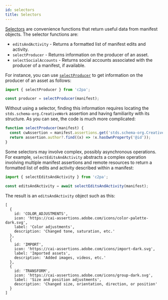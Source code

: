 ```yaml
---
id: selectors
title: Selectors
---
```


[Selectors](https://github.com/contentauth/c2pa-js/tree/main/packages/c2pa/src/selectors) are convenience functions that return useful data from manifest objects. The selector functions are:

- `editsAndActivity` - Returns a formatted list of manifest edits and activity.
- `selectProducer` - Returns information on the producer of an asset.
- `selectSocialAccounts` - Returns social accounts associated with the producer of a manifest, if available.

For instance, you can use [`selectProducer`](https://github.com/contentauth/c2pa-js/blob/main/packages/c2pa/src/selectors/selectProducer.ts) to get information on the producer of an asset as follows:

```typescript
import { selectProducer } from 'c2pa';

const producer = selectProducer(manifest);
```

Without using a selector, finding this information requires locating the `stds.schema-org.CreativeWork` assertion and having familiarity with its structure. As you can see, the code is much more complicated:

```typescript
function selectProducer(manifest) {
  const cwAssertion = manifest.assertions.get('stds.schema-org.CreativeWork');
  return assertion.author?.find((x) => !x.hasOwnProperty('@id'));
}
```

Some selectors may involve complex, possibly asynchronous operations. For example, `selectEditsAndActivity` abstracts a complex operation involving multiple manifest assertions and remote resources to return a formatted list of edits and activity described within a manifest:

```typescript
import { selectEditsAndActivity } from 'c2pa';

const editsAndActivity = await selectEditsAndActivity(manifest);
```

The result is an `editsAndActivity` object such as this:

```
[
  {
    id: 'COLOR_ADJUSTMENTS',
    icon: 'https://cai-assertions.adobe.com/icons/color-palette-dark.svg',
    label: 'Color adjustments',
    description: 'Changed tone, saturation, etc.'
  },
  {
    id: 'IMPORT',
    icon: 'https://cai-assertions.adobe.com/icons/import-dark.svg',
    label: 'Imported assets',
    description: 'Added images, videos, etc.'
  },
  {
    id: 'TRANSFORM',
    icon: 'https://cai-assertions.adobe.com/icons/group-dark.svg',
    label: 'Size and position adjustments',
    description: 'Changed size, orientation, direction, or position'
  }
]
```
